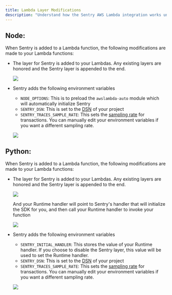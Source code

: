 ```yaml
---
title: Lambda Layer Modifications
description: "Understand how the Sentry AWS Lambda integration works unnder the hood"
---
```


## Node:

When Sentry is added to a Lambda function, the following modifications are made to your Lambda functions:
* The layer for Sentry is added to your Lambdas. Any existing layers are honored and the Sentry layer is appended to the end.

   ![](layer.png)

* Sentry adds the following environment variables
  * `NODE_OPTIONS`: This is to preload the `awslambda-auto` module which will automatically initialize Sentry
  * `SENTRY_DSN`: This is set to the [DSN](/product/sentry-basics/dsn-explainer/) of your project
  * `SENTRY_TRACES_SAMPLE_RATE`: This sets the [sampling rate](/platforms/node/configuration/sampling/#sampling-transaction-events) for transactions. You can manually edit your environment variables if you want a different sampling rate.

  ![](env_variables.png)


## Python:

When Sentry is added to a Lambda function, the following modifications are made to your Lambda functions:
* The layer for Sentry is added to your Lambdas. Any existing layers are honored and the Sentry layer is appended to the end.

   ![](layer_python.png)

  And your Runtime handler will point to Sentry's handler that will initialize the SDK for you, and then call your Runtime handler to invoke your function

   ![](handler_python.png)

* Sentry adds the following environment variables
  * `SENTRY_INITIAL_HANDLER`: This stores the value of your Runtime handler. If you choose to disable the Sentry layer, this value will be used to set the Runtime handler.
  * `SENTRY_DSN`: This is set to the [DSN](/product/sentry-basics/dsn-explainer/) of your project
  * `SENTRY_TRACES_SAMPLE_RATE`: This sets the [sampling rate](/platforms/python/configuration/sampling/#sampling-transaction-events) for transactions. You can manually edit your environment variables if you want a different sampling rate.

  ![](env_variables_python.png)

